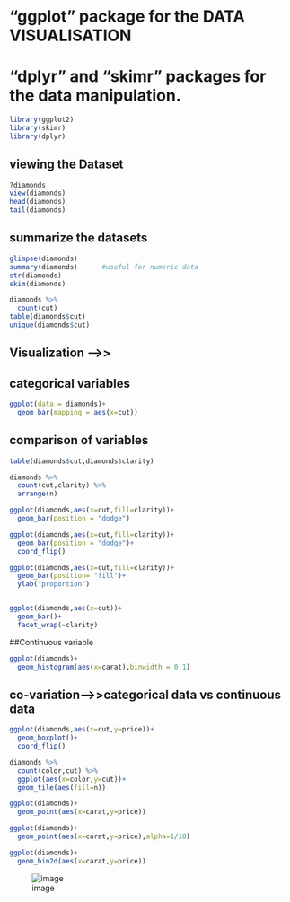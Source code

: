 # "ggplot" package for the DATA VISUALISATION
# "dplyr" and "skimr" packages for the data manipulation.
```{r}
library(ggplot2)
library(skimr)
library(dplyr)
```
## viewing the Dataset
```{r}
?diamonds
view(diamonds)
head(diamonds)
tail(diamonds)
```
## summarize the datasets
```{r}
glimpse(diamonds)       
summary(diamonds)      #useful for numeric data
str(diamonds)
skim(diamonds)
```
```{r}
diamonds %>%
  count(cut)
table(diamonds$cut)
unique(diamonds$cut)
```

## Visualization --->>
## categorical variables
```{r}
ggplot(data = diamonds)+
  geom_bar(mapping = aes(x=cut))
```
## comparison of variables
```{r}
table(diamonds$cut,diamonds$clarity)

diamonds %>%
  count(cut,clarity) %>%
  arrange(n)
```

```{r}
ggplot(diamonds,aes(x=cut,fill=clarity))+
  geom_bar(position = "dodge")
```
```{r}
ggplot(diamonds,aes(x=cut,fill=clarity))+
  geom_bar(position = "dodge")+
  coord_flip()
```
```{r}
ggplot(diamonds,aes(x=cut,fill=clarity))+
  geom_bar(position= "fill")+
  ylab("proportion")
```

```{r}

```

```{r}
ggplot(diamonds,aes(x=cut))+
  geom_bar()+
  facet_wrap(~clarity)
```

##Continuous variable

```{r}
ggplot(diamonds)+
  geom_histogram(aes(x=carat),binwidth = 0.1)

```
## co-variation-->>categorical data vs continuous data
```{r}
ggplot(diamonds,aes(x=cut,y=price))+
  geom_boxplot()+
  coord_flip()
```
```{r}
diamonds %>%
  count(color,cut) %>%
  ggplot(aes(x=color,y=cut))+
  geom_tile(aes(fill=n))
```
```{r}
ggplot(diamonds)+
  geom_point(aes(x=carat,y=price))
```
```{r}
ggplot(diamonds)+
  geom_point(aes(x=carat,y=price),alpha=1/10)
```

```{r}
ggplot(diamonds)+
  geom_bin2d(aes(x=carat,y=price))
```
![image](https://user-images.githubusercontent.com/70443251/118309272-a3f56180-b50a-11eb-8952-f7ea30fd8145.png)



